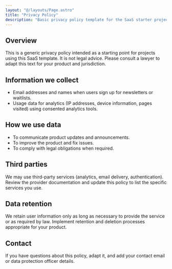 ```yaml
---
layout: "@/layouts/Page.astro"
title: "Privacy Policy"
description: "Basic privacy policy template for the SaaS starter project."
---
```


<PageHeadline title={frontmatter.title} />

## Overview

This is a generic privacy policy intended as a starting point for projects using this SaaS template. It is not legal advice. Please consult a lawyer to adapt this text for your product and jurisdiction.

## Information we collect

- Email addresses and names when users sign up for newsletters or waitlists.
- Usage data for analytics (IP addresses, device information, pages visited) using consented analytics tools.

## How we use data

- To communicate product updates and announcements.
- To improve the product and fix issues.
- To comply with legal obligations when required.

## Third parties

We may use third-party services (analytics, email delivery, authentication). Review the provider documentation and update this policy to list the specific services you use.

## Data retention

We retain user information only as long as necessary to provide the service or as required by law. Implement retention and deletion processes appropriate for your product.

## Contact

If you have questions about this policy, adapt it, and add your contact email or data protection officer details.
